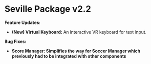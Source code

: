 # Seville Package v2.2

**Feature Updates:**

- **(New) Virtual Keyboard:** An interactive VR keyboard for text input.

**Bug Fixes:**

- **Score Manager: Simplifies the way for Soccer Manager which previously had to be integrated with other components**